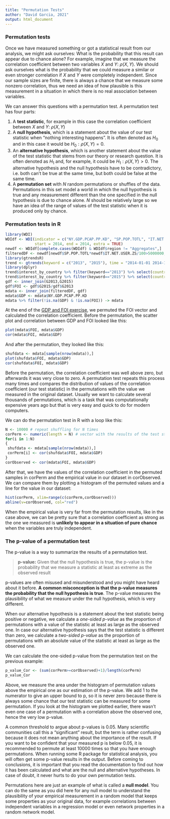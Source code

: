```yaml
---
title: "Permutation Tests"
author: "David Garcia, 2021"
output: html_document
---
```



### Permutation tests

Once we have measured something or got a statistical result from our analysis, we might ask ourselves: What is the probability that this result can appear due to chance alone? For example, imagine that we measure the correlation coefficient between two variables $X$ and $Y$: $\rho(X,Y)$. We should ask ourselves what is the probability that we could measure a similar or even stronger correlation if $X$ and $Y$ were completely independent. Since our sample sizes are finite, there is always a chance that we measure some nonzero correlation, thus we need an idea of how plausible is this measurement in a situation in which there is no real association between variables.

We can answer this questions with a permutation test. A permutation test has four parts:

1. A **test statistic**, for example in this case the correlation coefficient between $X$ and $Y$: $\rho(X,Y)$
2. A **null hypothesis**, which is a statement about the value of our test statistic when "nothing interesting happens". It is often denoted as $H_0$ and in this case it would be $H_0: \rho(X,Y)=0$.
3. An **alternative hypothesis**, which is another statement about the value of the test statistic that stems from our theory or research question. It is often denoted as $H_1$ and, for example, it could be $H_1: \rho(X,Y)>0$. The alternative hypothesis and the null hypothesis have to be contradictory, i.e. both can't be true at the same time, but both could be false at the same time.
4. A **permutation set** with $N$ random permutations or shuffles of the data. Permutations in this set model a world in which the null hypothesis is true and any measurement different than the one specified in the null hypothesis is due to chance alone. $N$ should be relatively large so we have an idea of the range of values of the test statistic when it is produced only by chance.

### Permutation tests in R

```r
library(WDI)
WDIdf <- WDI(indicator = c("NY.GDP.PCAP.PP.KD", "SP.POP.TOTL", "IT.NET.USER.ZS"),
             start = 2014, end = 2014, extra = TRUE)
newdf <- WDIdf[complete.cases(WDIdf) & WDIdf$region != "Aggregates",]
filteredDF <- newdf[newdf$SP.POP.TOTL*newdf$IT.NET.USER.ZS/100>5000000,] 
library(gtrendsR)
trend <- gtrends(keyword = c("2013", "2015"), time = "2014-01-01 2014-12-31")
library(dplyr)
trend$interest_by_country %>% filter(keyword=="2013") %>% select(country=location, G2013=hits) -> G2013
trend$interest_by_country %>% filter(keyword=="2015") %>% select(country=location, G2015=hits) -> G2015
gdf <- inner_join(G2013,G2015)
gdf$FOI <- gdf$G2015/gdf$G2013
mdata <- inner_join(filteredDF, gdf)
mdata$GDP <- mdata$NY.GDP.PCAP.PP.KD
mdata %>% filter(!is.na(GDP) & !is.na(FOI)) -> mdata
```

At the end of the [GDP and FOI exercise](https://dgarcia-eu.github.io/SocialDataScience/1_Introduction/018_FOIExercise/GDP_FOI.html), we permuted the FOI vector and calculated the correlation coefficient. Before the permutation, the scatter plot and correlation between GDP and FOI looked like this:
```r
plot(mdata$FOI, mdata$GDP)
cor(mdata$FOI, mdata$GDP)
```

And after the permutation, they looked like this:

```r
shufdata <- mdata[sample(nrow(mdata)),]
plot(shufdata$FOI, mdata$GDP)
cor(shufdata$FOI, mdata$GDP)
```

Before the permutation, the correlation coefficient was well above zero, but afterwards it was very close to zero. A permutation test repeats this process many times and compares the distribution of values of the correlation coefficient (our test statistic) in the permutations with the value we measured in the original dataset. Usually we want to calculate several thousands of permutations, which is a task that was computationally expensive years ago but that is very easy and quick to do for modern computers.

We can do the permutation test in R with a loop like this:

```r
N <- 10000 # repeat shuffling for N times
corPerm <- numeric(length = N) # vector with the results of the test statistic under each permutation
for(i in 1:N)
{
 shufdata <- mdata[sample(nrow(mdata)),]
 corPerm[i] <- cor(shufdata$FOI, mdata$GDP)
}
corObserved <- cor(mdata$FOI, mdata$GDP)
```

After that, we have the values of the correlation coefficient in the permuted samples in corPerm and the empirical value in our dataset in corObserved. We can compare them by plotting a histogram of the permuted values and a line for the value in our dataset:

```r
hist(corPerm, xlim=range(c(corPerm,corObserved)))
abline(v=corObserved, col="red")
```
 
When the empirical value is very far from the permutation results, like in the case above, we can be pretty sure that a correlation coefficient as strong as the one we measured is **unlikely to appear in a situation of pure chance** when the variables are truly independent.
 
### The p-value of a permutation test

The p-value is a way to summarize the results of a permutation test. 

> **p-value:** Given that the null hypothesis is true, the p-value is the probability that we measure a statistic at least as extreme as the observed result

p-values are often misused and misunderstood and you might have heard about it before. **A common misconception is that the p-value measures the probability that the null hypothesis is true**. The p-value measures the plausibility of what we measure under the null hypothesis, which is very different. 

When our alternative hypothesis is a statement about the test statistic being positive or negative, we calculate a *one-sided p-value* as the proportion of permutations with a value of the statistic at least as large as the observed one. In case our alternative hypothesis says that the test statistic is different than zero, we calculate a *two-sided p-value* as the proportion of permutations with an absolute value of the statistic at least as large as the observed one.

We can calculate the one-sided p-value from the permutation test on the previous example:
```r
p_value_Cor <- (sum(corPerm>=corObserved)+1)/length(corPerm)
p_value_Cor
```
 
Above, we measure the area under the histogram of permutation values above the empirical one as our estimation of the p-value. We add 1 to the numerator to give an upper bound to p, so it is never zero because there is always some chance that our test statistic can be measured for some permutation. If you look at the histogram we plotted earlier, there wasn't even one case of a permutation with a correlation above the observed one, hence the very low p-value.

A common threshold to argue about p-values is 0.05. Many scientific communities call this a "significant" result, but the term is rather confusing because it does not mean anything about the importance of the result. If you want to be confident that your measured p is below 0.05, it is recommended to permute at least $10000$ times so that you have enough permutations. When running some R package for statistical analysis, you will often get some p-value results in the output.  Before coming to conclusions, it is important that you read the documentation to find out how it has been calculated and what are the null and alternative hypotheses. In case of doubt, it never hurts to do your own permutation tests.

Permutations here are just an example of what is called a **null model**. You can do the same as you did here for any null model to understand the plausibility of your empirical measurement in a random model that keeps some properties as your original data, for example correlations between independent variables in a regression model or even network properties in a random network model.


